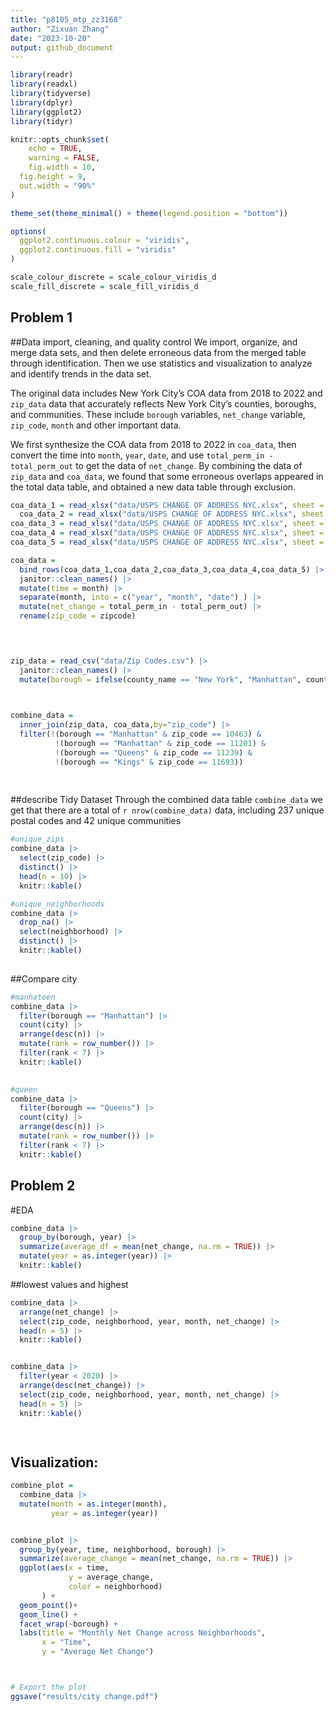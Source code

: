 ```yaml
---
title: "p8105_mtp_zz3168"
author: "Zixuan Zhang"
date: "2023-10-20"
output: github_document
---
```


```r
library(readr)
library(readxl)
library(tidyverse)
library(dplyr)
library(ggplot2)
library(tidyr)

knitr::opts_chunk$set(
	echo = TRUE,
	warning = FALSE,
	fig.width = 10, 
  fig.height = 9,
  out.width = "90%"
)

theme_set(theme_minimal() + theme(legend.position = "bottom"))

options(
  ggplot2.continuous.colour = "viridis",
  ggplot2.continuous.fill = "viridis"
)

scale_colour_discrete = scale_colour_viridis_d
scale_fill_discrete = scale_fill_viridis_d
```

## Problem 1 
##Data import, cleaning, and quality control
We import, organize, and merge data sets, and then delete erroneous data from the merged table through identification. Then we use statistics and visualization to analyze and identify trends in the data set.

The original data includes New York City's COA data from 2018 to 2022 and `zip_data` data that accurately reflects New York City's counties, boroughs, and communities. These include `borough` variables, `net_change` variable, `zip_code`, `month` and other important data.

We first synthesize the COA data from 2018 to 2022 in `coa_data`, then convert the time into `month`, `year`, `date`, and use `total_perm_in - total_perm_out` to get the data of `net_change`. By combining the data of `zip_data` and `coa_data`, we found that some erroneous overlaps appeared in the total data table, and obtained a new data table through exclusion.


```r
coa_data_1 = read_xlsx("data/USPS CHANGE OF ADDRESS NYC.xlsx", sheet = c("2018")) 
  coa_data_2 = read_xlsx("data/USPS CHANGE OF ADDRESS NYC.xlsx", sheet = c("2019")) 
coa_data_3 = read_xlsx("data/USPS CHANGE OF ADDRESS NYC.xlsx", sheet = c("2020")) 
coa_data_4 = read_xlsx("data/USPS CHANGE OF ADDRESS NYC.xlsx", sheet = c("2021")) 
coa_data_5 = read_xlsx("data/USPS CHANGE OF ADDRESS NYC.xlsx", sheet = c("2022"))

coa_data = 
  bind_rows(coa_data_1,coa_data_2,coa_data_3,coa_data_4,coa_data_5) |> 
  janitor::clean_names() |> 
  mutate(time = month) |> 
  separate(month, into = c("year", "month", "date") ) |> 
  mutate(net_change = total_perm_in - total_perm_out) |> 
  rename(zip_code = zipcode) 
 



zip_data = read_csv("data/Zip Codes.csv") |> 
  janitor::clean_names() |> 
  mutate(borough = ifelse(county_name == "New York", "Manhattan", county_name)) 


  
combine_data = 
  inner_join(zip_data, coa_data,by="zip_code") |> 
  filter(!(borough == "Manhattan" & zip_code == 10463) &
          !(borough == "Manhattan" & zip_code == 11201) &
          !(borough == "Queens" & zip_code == 11239) &
          !(borough == "Kings" & zip_code == 11693))
  
  

```

##describe Tidy Dataset
Through the combined data table `combine_data` we get that there are a total of `r nrow(combine_data)` data, including 237 unique postal codes and 42 unique communities

```r
#unique_zips
combine_data |> 
  select(zip_code) |> 
  distinct() |> 
  head(n = 10) |> 
  knitr::kable()

#unique_neighborhoods
combine_data |> 
  drop_na() |> 
  select(neighborhood) |> 
  distinct() |> 
  knitr::kable()
  

```

##Compare city


```r
#manhateen
combine_data |> 
  filter(borough == "Manhattan") |> 
  count(city) |> 
  arrange(desc(n)) |> 
  mutate(rank = row_number()) |> 
  filter(rank < 7) |> 
  knitr::kable()
  
```

```r
#queen
combine_data |> 
  filter(borough == "Queens") |> 
  count(city) |> 
  arrange(desc(n)) |> 
  mutate(rank = row_number()) |> 
  filter(rank < 7) |> 
  knitr::kable()
```


## Problem 2
#EDA
```r
combine_data |> 
  group_by(borough, year) |> 
  summarize(average_df = mean(net_change, na.rm = TRUE)) |> 
  mutate(year = as.integer(year)) |> 
  knitr::kable()


```

##lowest values and highest 
```r
combine_data |> 
  arrange(net_change) |> 
  select(zip_code, neighborhood, year, month, net_change) |> 
  head(n = 5) |> 
  knitr::kable()


combine_data |> 
  filter(year < 2020) |> 
  arrange(desc(net_change)) |> 
  select(zip_code, neighborhood, year, month, net_change) |> 
  head(n = 5) |> 
  knitr::kable()

  

```


## Visualization:
```r
combine_plot = 
  combine_data |> 
  mutate(month = as.integer(month),
         year = as.integer(year))


combine_plot |> 
  group_by(year, time, neighborhood, borough) |> 
  summarize(average_change = mean(net_change, na.rm = TRUE)) |> 
  ggplot(aes(x = time, 
             y = average_change, 
             color = neighborhood)
       ) +
  geom_point()+
  geom_line() + 
  facet_wrap(~borough) +
  labs(title = "Monthly Net Change across Neighborhoods", 
       x = "Time", 
       y = "Average Net Change")



# Export the plot
ggsave("results/city change.pdf")

```

